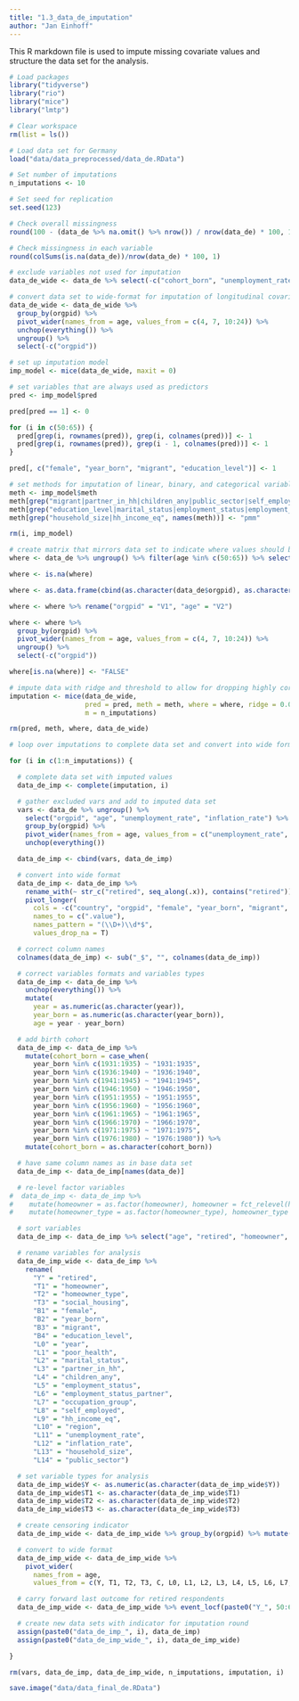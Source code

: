 ```yaml
---
title: "1.3_data_de_imputation"
author: "Jan Einhoff"
---
```


This R markdown file is used to impute missing covariate values and structure the data set for the analysis.

```r
# Load packages
library("tidyverse")
library("rio")
library("mice")
library("lmtp")

# Clear workspace
rm(list = ls())

# Load data set for Germany
load("data/data_preprocessed/data_de.RData")

# Set number of imputations
n_imputations <- 10

# Set seed for replication
set.seed(123)

```

```r
# Check overall missingness
round(100 - (data_de %>% na.omit() %>% nrow()) / nrow(data_de) * 100, 1)

# Check missingness in each variable
round(colSums(is.na(data_de))/nrow(data_de) * 100, 1)

```

```r
# exclude variables not used for imputation
data_de_wide <- data_de %>% select(-c("cohort_born", "unemployment_rate", "inflation_rate"))

# convert data set to wide-format for imputation of longitudinal covariates
data_de_wide <- data_de_wide %>%
  group_by(orgpid) %>%
  pivot_wider(names_from = age, values_from = c(4, 7, 10:24)) %>% 
  unchop(everything()) %>%
  ungroup() %>%
  select(-c("orgpid"))

```

```r
# set up imputation model
imp_model <- mice(data_de_wide, maxit = 0)

# set variables that are always used as predictors
pred <- imp_model$pred

pred[pred == 1] <- 0

for (i in c(50:65)) {
  pred[grep(i, rownames(pred)), grep(i, colnames(pred))] <- 1
  pred[grep(i, rownames(pred)), grep(i - 1, colnames(pred))] <- 1
}

pred[, c("female", "year_born", "migrant", "education_level")] <- 1

# set methods for imputation of linear, binary, and categorical variables
meth <- imp_model$meth
meth[grep("migrant|partner_in_hh|children_any|public_sector|self_employed|homeowner|region|poor_health", names(meth))] <- "pmm"
meth[grep("education_level|marital_status|employment_status|employment_status_partner|occupation_group|homeowner_type|social_housing", names(meth))] <- "polyreg"
meth[grep("household_size|hh_income_eq", names(meth))] <- "pmm"

rm(i, imp_model)

```

```r
# create matrix that mirrors data set to indicate where values should be imputed
where <- data_de %>% ungroup() %>% filter(age %in% c(50:65)) %>% select(-c("orgpid", "age", "cohort_born", "unemployment_rate", "inflation_rate"))

where <- is.na(where)

where <- as.data.frame(cbind(as.character(data_de$orgpid), as.character(data_de$age), where))

where <- where %>% rename("orgpid" = "V1", "age" = "V2")

where <- where %>%
  group_by(orgpid) %>%
  pivot_wider(names_from = age, values_from = c(4, 7, 10:24)) %>% 
  ungroup() %>%
  select(-c("orgpid"))

where[is.na(where)] <- "FALSE"

```

```r
# impute data with ridge and threshold to allow for dropping highly correlated variables
imputation <- mice(data_de_wide,
                   pred = pred, meth = meth, where = where, ridge = 0.01, threshold = 1.1,
                   m = n_imputations)

rm(pred, meth, where, data_de_wide)

```

```r
# loop over imputations to complete data set and convert into wide format for the analysis

for (i in c(1:n_imputations)) {

  # complete data set with imputed values
  data_de_imp <- complete(imputation, i)

  # gather excluded vars and add to imputed data set
  vars <- data_de %>% ungroup() %>%
    select("orgpid", "age", "unemployment_rate", "inflation_rate") %>%
    group_by(orgpid) %>%
    pivot_wider(names_from = age, values_from = c("unemployment_rate", "inflation_rate")) %>% 
    unchop(everything())

  data_de_imp <- cbind(vars, data_de_imp)

  # convert into wide format
  data_de_imp <- data_de_imp %>% 
    rename_with(~ str_c("retired", seq_along(.x)), contains("retired")) %>% 
    pivot_longer(
      cols = -c("country", "orgpid", "female", "year_born", "migrant", "education_level"), 
      names_to = c(".value"),
      names_pattern = "(\\D+)\\d*$", 
      values_drop_na = T)

  # correct column names
  colnames(data_de_imp) <- sub("_$", "", colnames(data_de_imp))

  # correct variables formats and variables types
  data_de_imp <- data_de_imp %>% 
    unchop(everything()) %>% 
    mutate(
      year = as.numeric(as.character(year)),
      year_born = as.numeric(as.character(year_born)),
      age = year - year_born)

  # add birth cohort
  data_de_imp <- data_de_imp %>%
    mutate(cohort_born = case_when(
      year_born %in% c(1931:1935) ~ "1931:1935",
      year_born %in% c(1936:1940) ~ "1936:1940",
      year_born %in% c(1941:1945) ~ "1941:1945",
      year_born %in% c(1946:1950) ~ "1946:1950",
      year_born %in% c(1951:1955) ~ "1951:1955",
      year_born %in% c(1956:1960) ~ "1956:1960",
      year_born %in% c(1961:1965) ~ "1961:1965",
      year_born %in% c(1966:1970) ~ "1966:1970",
      year_born %in% c(1971:1975) ~ "1971:1975",
      year_born %in% c(1976:1980) ~ "1976:1980")) %>%
    mutate(cohort_born = as.character(cohort_born))

  # have same column names as in base data set
  data_de_imp <- data_de_imp[names(data_de)]

  # re-level factor variables
#  data_de_imp <- data_de_imp %>% 
#    mutate(homeowner = as.factor(homeowner), homeowner = fct_relevel(homeowner, c("Renter", "Homeowner"))) %>%
#    mutate(homeowner_type = as.factor(homeowner_type), homeowner_type = fct_relevel(homeowner_type, c("Renter", "Outright owner", "Mortgagor")))

  # sort variables
  data_de_imp <- data_de_imp %>% select("age", "retired", "homeowner", "homeowner_type", "female", "year_born", "cohort_born", "year", "migrant", "education_level", "poor_health", "marital_status", "partner_in_hh", "children_any", "household_size", "employment_status", "employment_status_partner", "occupation_group", "public_sector", "self_employed", "hh_income_eq", "unemployment_rate", "inflation_rate", "region", "social_housing")

  # rename variables for analysis
  data_de_imp_wide <- data_de_imp %>%
    rename(
      "Y" = "retired",
      "T1" = "homeowner",
      "T2" = "homeowner_type",
      "T3" = "social_housing",
      "B1" = "female",
      "B2" = "year_born",
      "B3" = "migrant",
      "B4" = "education_level",
      "L0" = "year",
      "L1" = "poor_health",
      "L2" = "marital_status",
      "L3" = "partner_in_hh",
      "L4" = "children_any",
      "L5" = "employment_status",
      "L6" = "employment_status_partner",
      "L7" = "occupation_group",
      "L8" = "self_employed",
      "L9" = "hh_income_eq",
      "L10" = "region",
      "L11" = "unemployment_rate",
      "L12" = "inflation_rate",
      "L13" = "household_size",
      "L14" = "public_sector")

  # set variable types for analysis
  data_de_imp_wide$Y <- as.numeric(as.character(data_de_imp_wide$Y))
  data_de_imp_wide$T1 <- as.character(data_de_imp_wide$T1)
  data_de_imp_wide$T2 <- as.character(data_de_imp_wide$T2)
  data_de_imp_wide$T3 <- as.character(data_de_imp_wide$T3)

  # create censoring indicator
  data_de_imp_wide <- data_de_imp_wide %>% group_by(orgpid) %>% mutate(C = ifelse(age == max(age), 0, 1))

  # convert to wide format
  data_de_imp_wide <- data_de_imp_wide %>% 
    pivot_wider(
      names_from = age,
      values_from = c(Y, T1, T2, T3, C, L0, L1, L2, L3, L4, L5, L6, L7, L8, L9, L10, L11, L12, L13, L14))

  # carry forward last outcome for retired respondents
  data_de_imp_wide <- data_de_imp_wide %>% event_locf(paste0("Y_", 50:65)) %>% as.data.frame()

  # create new data sets with indicator for imputation round
  assign(paste0("data_de_imp_", i), data_de_imp)
  assign(paste0("data_de_imp_wide_", i), data_de_imp_wide)

}

rm(vars, data_de_imp, data_de_imp_wide, n_imputations, imputation, i)

```

```r
save.image("data/data_final_de.RData")

```

```r
```
